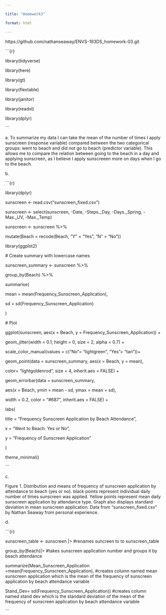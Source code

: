 ```yaml
---

title: "Homework3"

format: html

---
```


https://github.com/nathanseaway/ENVS-193DS_homework-03.git

\`\`\`{r}

library(tidyverse)

library(here)

library(gt)

library(flextable)

library(janitor)

library(readxl)

library(dplyr)

\`\`\`

a\. To summarize my data I can take the mean of the number of times I apply sunscreen (response variable) compared between the two categorical groups: went to beach and did not go to beach (predictor variable). This allows me to compare the relation between going to the beach in a day and applying sunscreen, as I believe I apply sunscreeen more on days when I go to the beach.

b\.

\`\`\`{r}

library(dplyr)

sunscreen \<- read.csv("sunscreen_fixed.csv")

sunscreen \<- select(sunscreen, -Date, -Steps.\_Day, -Days.\_Spring, -Max.\_UV, -Max.\_Temp)

sunscreen \<- sunscreen %\>%

mutate(Beach = recode(Beach, "Y" = "Yes", "N" = "No"))

library(ggplot2)

\# Create summary with lowercase names

sunscreen_summary \<- sunscreen %\>%

group_by(Beach) %\>%

summarise(

mean = mean(Frequency_Sunscreen_Application),

sd = sd(Frequency_Sunscreen_Application)

)

\# Plot

ggplot(sunscreen, aes(x = Beach, y = Frequency_Sunscreen_Application)) +

geom_jitter(width = 0.1, height = 0, size = 2, alpha = 0.7) +

scale_color_manual(values = c("No"= "lightgreen", "Yes"= "tan"))+

geom_point(data = sunscreen_summary, aes(x = Beach, y = mean),

color= "lightgoldenrod", size = 4, inherit.aes = FALSE) +

geom_errorbar(data = sunscreen_summary,

aes(x = Beach, ymin = mean - sd, ymax = mean + sd),

width = 0.2, color = "#687", inherit.aes = FALSE) +

labs(

title = "Frequency Sunscreen Application by Beach Attendance",

x = "Went to Beach: Yes or No",

y = "Frequency of Sunscreen Application"

)

theme_minimal()

\`\`\`

c\.

Figure 1. Distribution and means of frequency of sunscreen application by attendance to beach (yes or no). black points represent individual daily number of times sunscreen was applied. Yellow points represent mean daily sunscreen application by attendance type. Graph also displays standard deviation in mean sunscreen application. Data from "sunscreen_fixed.csv" by Nathan Seaway from personal experience.

d\.

\`\`\`{r}

sunscreen_table \<- sunscreen \|\> #renames suncreen to to sunscreen_table

group_by(Beach)\|\> #takes sunscreen application number and groups it by beach attendance

summarize(Mean_Sunscreen_Application =mean(Frequency_Sunscreen_Application), #creates column named mean sunscreen application which is the mean of the frequency of sunscreen application by beach attendance variable

Stand_Dev= sd(Frequency_Sunscreen_Application)) #creates column named stand dev which is the standard deviation of the mean of the frequency of sunscreen application by beach attendance variable

\`\`\`
